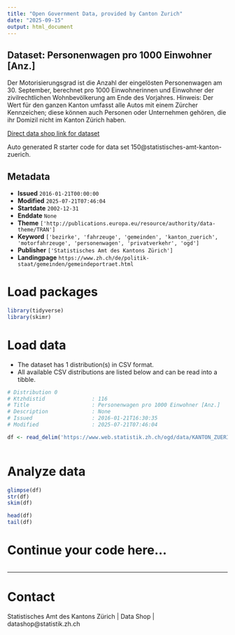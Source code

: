 ```yaml
---
title: "Open Government Data, provided by Canton Zurich"
date: "2025-09-15"
output: html_document
---
```


## Dataset: Personenwagen pro 1000 Einwohner [Anz.]

Der Motorisierungsgrad ist die Anzahl der eingelösten Personenwagen am 30. September, berechnet pro 1000 Einwohnerinnen und Einwohner der zivilrechtlichen Wohnbevölkerung am Ende des Vorjahres. Hinweis: Der Wert für den ganzen Kanton umfasst alle Autos mit einem Zürcher Kennzeichen; diese können auch Personen oder Unternehmen gehören, die ihr Domizil nicht im Kanton Zürich haben.

[Direct data shop link for dataset](https://www.zh.ch/de/politik-staat/statistik-daten/datenkatalog.html#/datasets/150@statistisches-amt-kanton-zuerich)

Auto generated R starter code for data set 150@statistisches-amt-kanton-zuerich.

## Metadata

- **Issued** `2016-01-21T00:00:00`
- **Modified** `2025-07-21T07:46:04`
- **Startdate** `2002-12-31`
- **Enddate** `None`
- **Theme** `['http://publications.europa.eu/resource/authority/data-theme/TRAN']`
- **Keyword** `['bezirke', 'fahrzeuge', 'gemeinden', 'kanton_zuerich', 'motorfahrzeuge', 'personenwagen', 'privatverkehr', 'ogd']`
- **Publisher** `['Statistisches Amt des Kantons Zürich']`
- **Landingpage** `https://www.zh.ch/de/politik-staat/gemeinden/gemeindeportraet.html`


# Load packages

```r

library(tidyverse)
library(skimr)

```

# Load data

-   The dataset has 1 distribution(s) in CSV format.
-   All available CSV distributions are listed below and can be read into a tibble.

```r

# Distribution 0
# Ktzhdistid               : 116
# Title                    : Personenwagen pro 1000 Einwohner [Anz.]
# Description              : None
# Issued                   : 2016-01-21T16:30:35
# Modified                 : 2025-07-21T07:46:04

df <- read_delim('https://www.web.statistik.zh.ch/ogd/data/KANTON_ZUERICH_399.csv')



```

# Analyze data

```r

glimpse(df)
str(df)
skim(df)

head(df)
tail(df)

```

# Continue your code here...

```r

```

------------------------------------------------------------------------

# Contact

Statistisches Amt des Kantons Zürich | Data Shop | datashop@statistik.zh.ch
